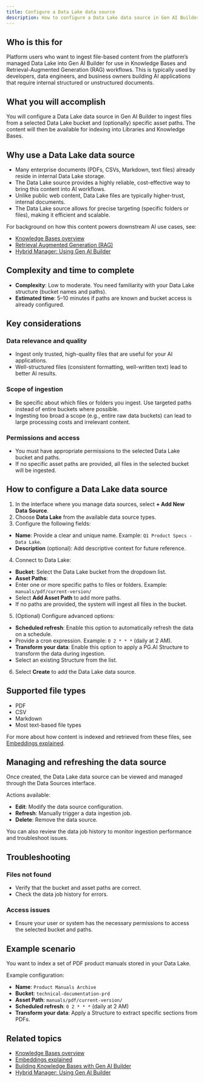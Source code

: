 ```yaml
---
title: Configure a Data Lake data source
description: How to configure a Data Lake data source in Gen AI Builder to ingest files from your platform-managed Data Lake.
---
```


## Who is this for

Platform users who want to ingest file-based content from the platform’s managed Data Lake into Gen AI Builder for use in Knowledge Bases and Retrieval-Augmented Generation (RAG) workflows.
This is typically used by developers, data engineers, and business owners building AI applications that require internal structured or unstructured documents.

## What you will accomplish

You will configure a Data Lake data source in Gen AI Builder to ingest files from a selected Data Lake bucket and (optionally) specific asset paths. The content will then be available for indexing into Libraries and Knowledge Bases.

## Why use a Data Lake data source

-   Many enterprise documents (PDFs, CSVs, Markdown, text files) already reside in internal Data Lake storage.
-   The Data Lake source provides a highly reliable, cost-effective way to bring this content into AI workflows.
-   Unlike public web content, Data Lake files are typically higher-trust, internal documents.
-   The Data Lake source allows for precise targeting (specific folders or files), making it efficient and scalable.

For background on how this content powers downstream AI use cases, see:

-   [Knowledge Bases overview](../../../pipeline/knowledge_base)
-   [Retrieval Augmented Generation (RAG)](/edb-postgres-ai/latest/ai-factory/learn/explained/terminology/#retrieval-augmented-generation-rag)
-   [Hybrid Manager: Using Gen AI Builder](/edb-postgres-ai/latest/hybrid-manager/ai-factory/gen-ai/builder/)

## Complexity and time to complete

-   **Complexity**: Low to moderate. You need familiarity with your Data Lake structure (bucket names and paths).
-   **Estimated time**: 5–10 minutes if paths are known and bucket access is already configured.

## Key considerations

### Data relevance and quality

-   Ingest only trusted, high-quality files that are useful for your AI applications.
-   Well-structured files (consistent formatting, well-written text) lead to better AI results.

### Scope of ingestion

-   Be specific about which files or folders you ingest. Use targeted paths instead of entire buckets where possible.
-   Ingesting too broad a scope (e.g., entire raw data buckets) can lead to large processing costs and irrelevant content.

### Permissions and access

-   You must have appropriate permissions to the selected Data Lake bucket and paths.
-   If no specific asset paths are provided, all files in the selected bucket will be ingested.

## How to configure a Data Lake data source

1.  In the interface where you manage data sources, select **+ Add New Data Source**.
2.  Choose **Data Lake** from the available data source types.
3.  Configure the following fields:

-   **Name**: Provide a clear and unique name. Example: `Q1 Product Specs - Data Lake`.
-   **Description** (optional): Add descriptive context for future reference.

4.  Connect to Data Lake:

-   **Bucket**: Select the Data Lake bucket from the dropdown list.
-   **Asset Paths**:
-   Enter one or more specific paths to files or folders. Example: `manuals/pdf/current-version/`
-   Select **Add Asset Path** to add more paths.
-   If no paths are provided, the system will ingest all files in the bucket.

5.  (Optional) Configure advanced options:

-   **Scheduled refresh**: Enable this option to automatically refresh the data on a schedule.
-   Provide a cron expression. Example: `0 2 * * *` (daily at 2 AM).
-   **Transform your data**: Enable this option to apply a PG.AI Structure to transform the data during ingestion.
-   Select an existing Structure from the list.

6.  Select **Create** to add the Data Lake data source.

## Supported file types

-   PDF
-   CSV
-   Markdown
-   Most text-based file types

For more about how content is indexed and retrieved from these files, see [Embeddings explained](/edb-postgres-ai/latest/ai-factory/learn/explained/generic-concepts/#embeddings-and-vector-representations).

## Managing and refreshing the data source

Once created, the Data Lake data source can be viewed and managed through the Data Sources interface.

Actions available:

-   **Edit**: Modify the data source configuration.
-   **Refresh**: Manually trigger a data ingestion job.
-   **Delete**: Remove the data source.

You can also review the data job history to monitor ingestion performance and troubleshoot issues.

## Troubleshooting

### Files not found

-   Verify that the bucket and asset paths are correct.
-   Check the data job history for errors.

### Access issues

-   Ensure your user or system has the necessary permissions to access the selected bucket and paths.

## Example scenario

You want to index a set of PDF product manuals stored in your Data Lake.

Example configuration:

-   **Name**: `Product Manuals Archive`
-   **Bucket**: `technical-documentation-prd`
-   **Asset Path**: `manuals/pdf/current-version/`
-   **Scheduled refresh**: `0 2 * * *` (daily at 2 AM)
-   **Transform your data**: Apply a Structure to extract specific sections from PDFs.

## Related topics

-   [Knowledge Bases overview](../../../pipeline/knowledge_base)
-   [Embeddings explained](/edb-postgres-ai/latest/ai-factory/learn/explained/generic-concepts/#embeddings-and-vector-representations)
-   [Building Knowledge Bases with Gen AI Builder](create-knowledge-base/) <!-- Placeholder link -->
-   [Hybrid Manager: Using Gen AI Builder](/edb-postgres-ai/latest/hybrid-manager/ai-factory/gen-ai/builder/)
